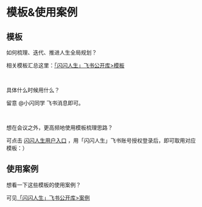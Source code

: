 # 模板&使用案例



## 模板

如何梳理、迭代、推进人生全局规划？

相关模板汇总这里：[「闪闪人生」飞书公开库>模板](https://sunnylife.feishu.cn/wiki/wikcnoTHaqiPcRAxehvzky5oHBf)

<br />

具体什么时候用什么？

留意 @小闪同学 飞书消息即可。

<br />

想在会议之外，更高频地使用模板梳理思路？

可点击 [闪闪人生用户入口](https://sunnylife42.com/documents/new) ，用「闪闪人生」飞书账号授权登录后，即可取用对应模板：）

## 使用案例

想看一下这些模板的使用案例？

可见[「闪闪人生」飞书公开库>案例](https://sunnylife.feishu.cn/wiki/wikcn3zFNwaV3hZ8NSpFtTbFBOp)

